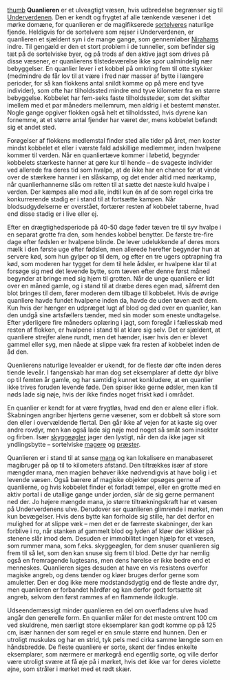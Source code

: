 {{title:Quanlier}}
{{author:Laura Holmegaard}}
{{timestamp:2023-11-04T15:01:06Z}}
{{copyright:Quanlier}}
[[Fil:Quanlier.jpg|thumb]]
'''Quanlieren''' er et ulveagtigt væsen, hvis udbredelse begrænser sig til [[Underverdenen]]. Den er kendt og frygtet af alle tænkende væsener i det mørke domæne, for quanlieren er de magifikserede [[sortelver|sortelveres]] naturlige fjende. Heldigvis for de sortelvere som rejser i Underverdenen, er quanlieren et sjældent syn i de mange gange, som gennemløber [[Niraham|Nirahams]] indre. Til gengæld er den et stort problem i de tunneller, som befinder sig tæt på de sortelviske byer, og på trods af den aktive jagt som drives på disse væsener, er quanlierens tilstedeværelse ikke spor ualmindelig nær bebyggelser.
En quanlier lever i et kobbel på omkring fem til otte stykker (medmindre de får lov til at være i fred nær masser af bytte i længere perioder, for så kan flokkens antal snildt komme op på mere end tyve individer), som ofte har tilholdssted mindre end tyve kilometer fra en større bebyggelse. Kobbelet har fem-seks faste tilholdssteder, som det skifter imellem med et par måneders mellemrum, men aldrig i et bestemt mønster. Nogle gange opgiver flokken også helt et tilholdssted, hvis dyrene kan fornemme, at et større antal fjender har været der, mens kobbelet befandt sig et andet sted.

Forøgelser af flokkens medlemstal finder sted alle tider på året, men koster mindst kobbelet et eller i værste fald adskillige medlemmer, inden hvalpene kommer til verden. Når en quanliertæve kommer i løbetid, begynder kobbelets stærkeste hanner at gøre kur til hende – de svageste individer ved allerede fra deres tid som hvalpe, at de ikke har en chance for at vinde over de stærkere hanner i en slåskamp, og det ender altid med nærkamp, når quanlierhannerne slås om retten til at sætte det næste kuld hvalpe i verden. Der kæmpes alle mod alle, indtil kun én af de som regel cirka tre konkurrerende stadig er i stand til at fortsætte kampen. Når blodsudgydelserne er overstået, fortærer resten af kobbelet taberne, hvad end disse stadig er i live eller ej.

Efter en drægtighedsperiode på 40-50 dage føder tæven tre til syv hvalpe i en separat grotte fra den, som hendes kobbel benytter. De første tre-fire dage efter fødslen er hvalpene blinde. De lever udelukkende af deres mors mælk i den første uge efter fødslen, men allerede herefter begynder hun at servere kød, som hun gylper op til dem, og efter en tre ugers optrapning fra kød, som moderen har tygget for dem til hele ådsler, er hvalpene klar til at forsøge sig med det levende bytte, som tæven efter denne først måned begynder at bringe med sig hjem til grotten.
Når de unge quanliere er lidt over en måned gamle, og i stand til at dræbe deres egen mad, såfremt den blot bringes til dem, fører moderen dem tilbage til kobbelet. Hvis de øvrige quanliere havde fundet hvalpene inden da, havde de uden tøven ædt dem. Kun hvis der hænger en udpræget lugt af blod og død over en quanlier, kan den undgå sine artsfællers tænder, med sin moder som eneste undtagelse.
Efter yderligere fire måneders oplæring i jagt, som foregår i fællesskab med resten af flokken, er hvalpene i stand til at klare sig selv. Det er sjældent, at quanliere strejfer alene rundt, men det hænder, især hvis den er blevet gammel eller syg, men nåede at slippe væk fra resten af kobbelet inden de åd den.

Quenlierens naturlige levealder er ukendt, for de fleste dør ofte inden deres tiende leveår. I fangenskab har man dog set eksemplarer af dette dyr blive op til femten år gamle, og har samtidig kunnet konkludere, at en quanlier ikke trives foruden levende føde. Den spiser ikke gerne ødsler, men kan til nøds lade sig nøje, hvis der ikke findes noget friskt kød i området.

En quanlier er kendt for at være frygtløs, hvad end den er alene eller i flok. Skabningen angriber hjertens gerne væsener, som er dobbelt så store som den eller i overvældende flertal. Den går ikke af vejen for at kaste sig over andre rovdyr, men kan også lade sig nøje med noget så småt som insekter og firben. Især [[skyggeøgle|skyggeøgler]] jager den lystigt, når den da ikke jager sit yndlingsbytte – sortelviske [[mager|magere]] og [[præst|præster]].

Quanlieren er i stand til at sanse [[mana]] og kan lokalisere en manabaseret magibruger på op til to kilometers afstand. Den tiltrækkes især af store mængder mana, men magien behøver ikke nødvendigvis at have bolig i et levende væsen. Også bærere af magiske objekter opsøges gerne af quanlierne, og hvis kobbelet finder et forladt tempel, eller en grotte med en aktiv portal i de utallige gange under jorden, slår de sig gerne permanent ned der. Jo højere mængde mana, jo større tiltrækningskraft har et væsen på Underverdenens ulve.
Derudover ser quanlieren glimrende i mørket, men kun bevægelser. Hvis dens bytte kan forholde sig stille, har det derfor en mulighed for at slippe væk – men det er de færreste skabninger, der kan forblive i ro, når stanken af gammelt blod og lyden af kløer der klikker på stenene slår imod dem. Desuden er immobilitet ingen hjælp for et væsen, som rummer mana, som f.eks. skyggeøglen, for dem snuser quanlieren sig frem til så let, som den kan snuse sig frem til blod. Dette dyr har nemlig også en fremragende lugtesans, men dens hørelse er ikke bedre end et menneskes.
Quanlieren siges desuden at have en vis resistens overfor magiske angreb, og dens tænder og kløer bruges derfor gerne som amuletter. Den er dog ikke mere modstandsdygtig end de fleste andre dyr, men quanlieren er forbandet hårdfør og kan derfor godt fortsætte sit angreb, selvom den først rammes af en flammende ildkugle.

Udseendemæssigt minder quanlieren en del om overfladens ulve hvad angår den generelle form. En quanlier måler for det meste omtrent 100 cm ved skuldrene, men særligt store eksemplarer kan godt komme op på 125 cm, især hannen der som regel er en smule større end hunnen. Den er utroligt muskuløs og har en strid, tyk pels med cirka samme længde som en håndsbredde. De fleste quanliere er sorte, skønt der findes enkelte eksemplarer, som nærmere er mørkegrå end egentlig sorte, og ville derfor være utroligt svære at få øje på i mørket, hvis det ikke var for deres violette øjne, som stråler i mørket med et rødt skær.